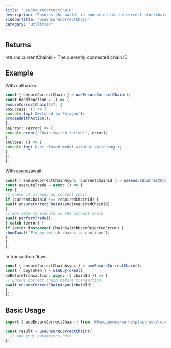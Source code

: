 ```yaml
---
title: "useEnsureCorrectChain"
description: "Ensures the wallet is connected to the correct blockchain network This hook provides functions to check and switch chains with appropriate UX for different wallet types. For WaaS wallets, it switches directly. For other wallets, it shows a modal explaining the chain switch."
sidebarTitle: "useEnsureCorrectChain"
category: "Utilities"
---
```


## Returns

returns.currentChainId - The currently connected chain ID

## Example

With callbacks:
```typescript
const { ensureCorrectChain } = useEnsureCorrectChain();
const handleAction = () => {
ensureCorrectChain(137, {
onSuccess: () => {
console.log('Switched to Polygon');
proceedWithAction();
},
onError: (error) => {
console.error('Chain switch failed:', error);
},
onClose: () => {
console.log('User closed modal without switching');
}
});
};
```

With async/await:
```typescript
const { ensureCorrectChainAsync, currentChainId } = useEnsureCorrectChain();
const executeTrade = async () => {
try {
// Check if already on correct chain
if (currentChainId !== requiredChainId) {
await ensureCorrectChainAsync(requiredChainId);
}
// Now safe to execute on the correct chain
await performTrade();
} catch (error) {
if (error instanceof ChainSwitchUserRejectedError) {
showToast('Please switch chains to continue');
}
}
};
```

In transaction flows:
```typescript
const { ensureCorrectChainAsync } = useEnsureCorrectChain();
const { buyToken } = useBuyToken({
onBeforeTransaction: async ({ chainId }) => {
// Ensure correct chain before transaction
await ensureCorrectChainAsync(chainId);
}
});
```

## Basic Usage

```typescript
import { useEnsureCorrectChain } from '@0xsequence/marketplace-sdk/react/hooks';

const result = useEnsureCorrectChain({
  // Add your parameters here
});
```


